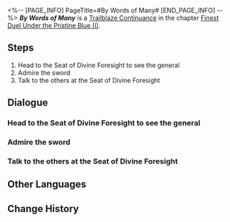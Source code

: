 <%-- [PAGE_INFO]
PageTitle=#By Words of Many#
[END_PAGE_INFO] --%>
{{Stub|Dialogue.}}
{{Mission Infobox
|id            = 2022006
|title         = 
|image         = <!--Mission By Words of Many.png-->
|type          = Trailblaze Continuance
|event_name    = 
|chapter       = Finest Duel Under the Pristine Blue (I)
|requirements  = [[Trailblaze Continuance]] ''[[The Quieting of Quillons]]'' completed
|summary       = In the Seat of Divine Foresight, Jing Yuan invited all of you to commune with General Huaiyan and scrutinize the reason of the Yaoqing and Zhuming generals' presences.<br />At this moment, you realized that, in the midst of quelling the Ambrosial Arbor crisis, the Astral Express had already caught the attention of the Xianzhou Alliance. What surprised you even more was General Huaiyan's attitude in pressing the issue subtly.
|characters    = Trailblazer
|startLocation = [[The Xianzhou Luofu]] - [[Exalting Sanctum]]
|world         = The Xianzhou Luofu
|area          = Exalting Sanctum
|prev          = The Quieting of Quillons
|next          = March to Mastery: A Star Is Born
|rewards       = Trailblaze EXP*400; Stellar Jade*50; Traveler's Guide*4; Lost Crystal*8; Credit*30,000
}}
'''''By Words of Many''''' is a [[Trailblaze Continuance]] in the chapter [[Finest Duel Under the Pristine Blue (I)]].

==Steps==
# Head to the Seat of Divine Foresight to see the general
# Admire the sword
# Talk to the others at the Seat of Divine Foresight

<!--
==Gameplay Notes==

--><!--
==Trial Character==

-->
==Dialogue==
{{Stub Dialogue}}
===Head to the Seat of Divine Foresight to see the general===
{{Mission Description|type=continuance|location=Exalting Sanctum|In the Seat of Divine Foresight, Jing Yuan invited all of you to commune with General Huaiyan and scrutinize the reason of the Yaoqing and Zhuming generals' presences.<br />At this moment, you realized that, in the midst of quelling the Ambrosial Arbor crisis, the Astral Express had already caught the attention of the Xianzhou Alliance. What surprised you even more was General Huaiyan's attitude in pressing the issue subtly.}}
{{Dialogue Start}}
:{{tx}}
{{Dialogue End}}

===Admire the sword===
{{Dialogue Start}}
:{{tx}}
{{Dialogue End}}

===Talk to the others at the Seat of Divine Foresight===
{{Dialogue Start}}
:{{tx}}
{{Dialogue End}}

==Other Languages==
{{Other Languages
|en   = By Words of Many
|zhs  = 神锋有归，众议难违
|zht  = 神鋒有歸，眾議難違
|ja   = 回帰、神の鋒鏑
|ko   = 귀환한 영웅, 쏠리는 이목
|es   = Reunión de proezas y leyendas
|fr   = Discours et discorde
|ru   = Меч возвращается, тучи сгущаются
|th   = คมดาบศักดิ์สิทธิ์ที่ไม่อาจต้าน
|vi   = Anh Tài Trở Lại, Khắp Nơi Luận Bàn
|de   = Versammlung von Legenden und Heldentaten
|id   = Berkumpulnya Legenda dan Prestasi
|pt   = Pelas Palavras de Muitos
}}

==Change History==
{{Change History|2.4}}
